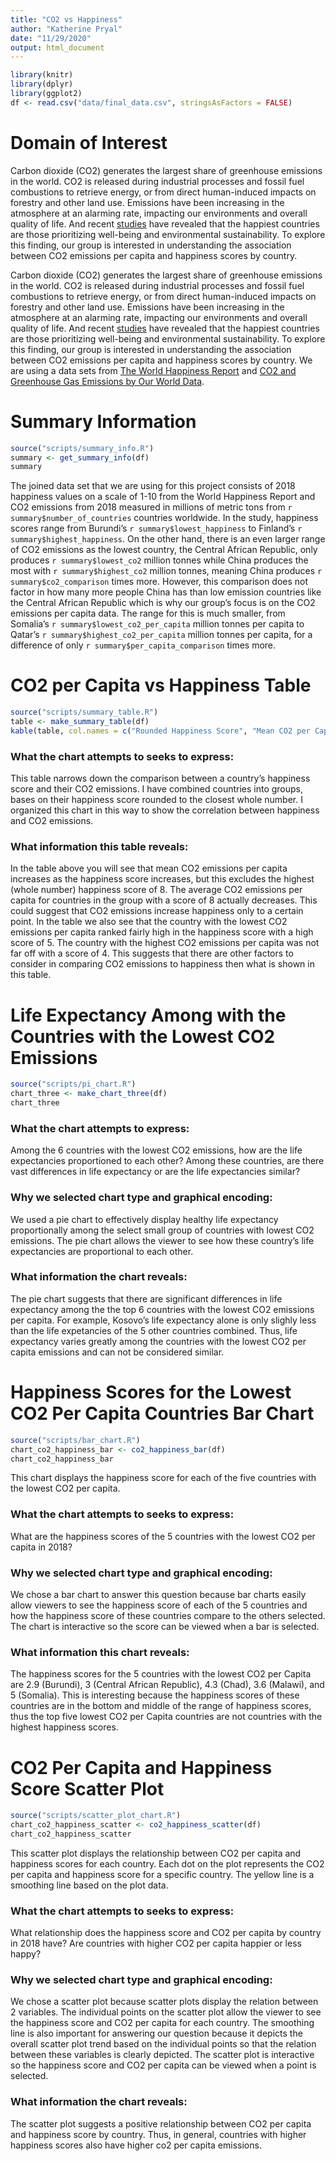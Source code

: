 ```yaml
---
title: "CO2 vs Happiness"
author: "Katherine Pryal"
date: "11/29/2020"
output: html_document
---
```


```r
library(knitr)
library(dplyr)
library(ggplot2)
df <- read.csv("data/final_data.csv", stringsAsFactors = FALSE)
```
# Domain of Interest

Carbon dioxide (CO2) generates the largest share of greenhouse emissions in 
the world. CO2 is released during industrial processes and fossil fuel 
combustions to retrieve energy, or from direct human-induced impacts on 
forestry and other land use. Emissions have been increasing in the atmosphere 
at an alarming rate, impacting our environments and overall quality of life. 
And recent 
[studies](https://www.gfmag.com/global-data/non-economic-data/happiest-countries) 
have revealed that the happiest countries are those prioritizing well-being and 
environmental sustainability. To explore this finding, our group is interested 
in understanding the association between CO2 emissions per capita and happiness 
scores by country.

Carbon dioxide (CO2) generates the largest share of greenhouse emissions in the 
world. CO2 is released during industrial processes and fossil fuel combustions 
to retrieve energy, or from direct human-induced impacts on forestry and other 
land use. Emissions have been increasing in the atmosphere at an alarming rate, 
impacting our environments and overall quality of life. And recent [studies](https://www.gfmag.com/global-data/non-economic-data/happiest-countries) 
have revealed that the happiest countries are those prioritizing well-being and 
environmental sustainability. To explore this finding, our group is interested 
in understanding the association between CO2 emissions per capita and happiness 
scores by country. We are using a data sets from [The World Happiness Report](https://www.kaggle.com/unsdsn/world-happiness) and [CO2 and Greenhouse 
Gas Emissions by Our World Data](https://github.com/owid/co2-data#%EF%B8%8F-download-our-complete-co2-and-greenhouse-gas-emissions-dataset--csv--xlsx--json).

# Summary Information
```r
source("scripts/summary_info.R")
summary <- get_summary_info(df)
summary
```


The joined data set that we are using for this project consists of 2018 
happiness values on a scale of 1-10 from the World Happiness Report and CO2
emissions from 2018 measured in millions of metric tons from 
`r summary$number_of_countries` countries worldwide. In the study, happiness 
scores range from Burundi's `r summary$lowest_happiness` to Finland's 
`r summary$highest_happiness`. On the other hand, there is an even larger range
of CO2 emissions as the lowest country, the Central African Republic, only
produces `r summary$lowest_co2` million tonnes while China produces the most 
with `r summary$highest_co2` million tonnes, meaning China produces 
`r summary$co2_comparison` times more. However, this comparison does not 
factor in how many more people China has than low emission countries like the 
Central African Republic which is why our group's focus is on the CO2 emissions 
per capita data. The range for this is much smaller, from Somalia's
`r summary$lowest_co2_per_capita` million tonnes per capita to Qatar's
`r summary$highest_co2_per_capita` million tonnes per capita, for a difference 
of only `r summary$per_capita_comparison` times more.

# CO2 per Capita vs Happiness Table

```r
source("scripts/summary_table.R")
table <- make_summary_table(df)
kable(table, col.names = c("Rounded Happiness Score", "Mean CO2 per Capita", "Minimum CO2 per Capita", "Maximum CO2 per Capita"))
```

### What the chart attempts to seeks to express:
This table narrows down the comparison between a country’s happiness score and 
their CO2 emissions. I have combined countries into groups, bases on their 
happiness score rounded to the closest whole number. I organized this chart in 
this way to show the correlation between happiness and CO2 emissions.


### What information this table reveals: 
In the table above you will see that mean CO2 emissions per capita increases as 
the happiness score 
increases, but this excludes the highest (whole number) happiness score of 8. 
The average CO2 emissions per capita for countries in the group with a score of 
8 actually decreases. This could suggest that CO2 emissions increase happiness 
only to a certain point. In the table we also see that the country with the 
lowest CO2 emissions per capita ranked fairly high in the happiness score with 
a high score of 5. The country with the highest CO2 emissions per capita was not
far off with a score of 4. This suggests that there are other factors to 
consider in comparing CO2 emissions to happiness then what is shown in this 
table.

# Life Expectancy Among with the Countries with the Lowest CO2 Emissions
```r
source("scripts/pi_chart.R")
chart_three <- make_chart_three(df)
chart_three
```



### What the chart attempts to express:
Among the 6 countries with the lowest CO2 emissions, how are the life 
expectancies proportioned to each other? 
Among these countries, are there vast differences in life expectancy or 
are the life expectancies similar? 

### Why we selected chart type and graphical encoding:
We used a pie chart to effectively display healthy life 
expectancy proportionally among the select small group of countries 
with lowest CO2 emissions. The pie chart allows the viewer to see how these 
country's life expectancies are proportional to each other. 

### What information the chart reveals:
The pie chart suggests that there are significant differences in life
expectancy among the the top 6 countries with the lowest CO2 emissions per
capita. For example, Kosovo's life expectancy alone is only slighly less than
the life expetancies of the 5 other countries combined. Thus, life expectancy
varies greatly among the countries with the lowest CO2 per capita emissions and
can not be considered similar. 


# Happiness Scores for the Lowest CO2 Per Capita Countries Bar Chart

```r
source("scripts/bar_chart.R")
chart_co2_happiness_bar <- co2_happiness_bar(df)
chart_co2_happiness_bar
```

This chart displays the happiness score for each of the five countries with
the lowest CO2 per capita.

### What the chart attempts to seeks to express:
  What are the happiness scores of the 5 countries with 
  the lowest CO2 per capita in 2018? 
  
### Why we selected chart type and graphical encoding:
  We chose a bar chart to answer this question because bar charts easily 
  allow viewers to see the happiness score of each of the 5 countries and how
  the happiness score of these countries compare to the others selected. The
  chart is interactive so the score can be viewed when a bar is selected.

### What information this chart reveals: 
  The happiness scores for the 5 countries with the lowest CO2 per Capita 
  are 2.9 (Burundi), 3 (Central African Republic), 4.3 (Chad), 3.6 (Malawi), 
  and 5 (Somalia). This is interesting because the happiness scores of these 
  countries are in the bottom and middle of the range of happiness scores, thus
  the top five lowest CO2 per Capita countries are not countries with the 
  highest happiness scores.
  
# CO2 Per Capita and Happiness Score Scatter Plot

```r
source("scripts/scatter_plot_chart.R")
chart_co2_happiness_scatter <- co2_happiness_scatter(df)
chart_co2_happiness_scatter
```
This scatter plot displays the relationship between CO2 per capita and
happiness scores for each country. Each dot on the plot represents the CO2
per capita and happiness score for a specific country. The yellow line is a 
smoothing line based on the plot data. 


### What the chart attempts to seeks to express: 
What relationship does the happiness score and CO2 per capita 
by country in 2018 have? Are countries with higher CO2 per capita happier or 
less happy?

### Why we selected chart type and graphical encoding:
We chose a scatter plot because scatter plots display the relation between 
2 variables. The individual points on the scatter plot allow the viewer to
see the happiness score and CO2 per capita for each country. The smoothing line
is also important for answering our question because it depicts the overall
scatter plot trend based on the individual points so that the relation between
these variables is clearly depicted. The scatter plot is interactive so the 
happiness score and CO2 per capita can be viewed when a point is selected.
  
### What information the chart reveals: 
The scatter plot suggests a positive relationship between CO2 per
capita and happiness score by country. Thus, in general, countries with higher
happiness scores also have higher co2 per capita emissions.

